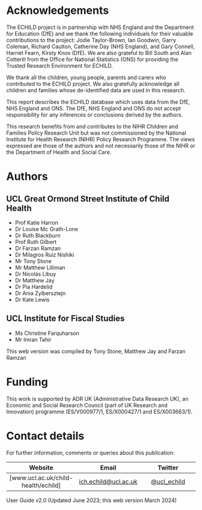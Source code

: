 # Acknowledgements {.unnumbered}

The ECHILD project is in partnership with NHS England and the Department for Education (DfE) and we thank the following individuals for their valuable contributions to the project: Jodie Taylor-Brown, Ian Goodwin, Garry Coleman, Richard Caulton, Catherine Day (NHS England), and Gary Connell, Harriet Fearn, Kirsty Knox (DfE). We are also grateful to Bill South and Alan Cotterill from the Office for National Statistics (ONS) for providing the Trusted Research Environment for ECHILD.

We thank all the children, young people, parents and carers who contributed to the ECHILD project. We also gratefully acknowledge all children and families whose de-identified data are used in this research.

This report describes the ECHILD database which uses data from the DfE, NHS England and ONS. The DfE, NHS England and ONS do not accept responsibility for any inferences or conclusions derived by the authors.

This research benefits from and contributes to the NIHR Children and Families Policy Research Unit but was not commissioned by the National Institute for Health Research (NIHR) Policy Research Programme. The views expressed are those of the authors and not necessarily those of the NIHR or the Department of Health and Social Care.

# Authors

## UCL Great Ormond Street Institute of Child Health

-   Prof Katie Harron
-   Dr Louise Mc Grath-Lone
-   Dr Ruth Blackburn
-   Prof Ruth Gilbert
-   Dr Farzan Ramzan
-   Dr Milagros Ruiz Nishiki
-   Mr Tony Stone
-   Mr Matthew Lilliman
-   Dr Nicolás Libuy
-   Dr Matthew Jay
-   Dr Pia Hardelid
-   Dr Ania Zylbersztejn
-   Dr Kate Lewis

## UCL Institute for Fiscal Studies

-   Ms Christine Farquharson
-   Mr Imran Tahir

This web version was compiled by Tony Stone, Matthew Jay and Farzan Ramzan

# Funding

This work is supported by ADR UK (Administrative Data Research UK), an Economic and Social Research Council (part of UK Research and Innovation) programme (ES/V000977/1, ES/X000427/1 and ES/X003663/1).

# Contact details

For further information, comments or queries about this publication:

|              Website              |                            Email                            |                    Twitter                     |
|:----------------------:|:----------------------:|:----------------------:|
| [www.ucl.ac.uk/child-health/echild] | [ich.echild\@ucl.ac.uk](mailto:ich.echild@ucl.ac.uk){.email} | [\@ucl_echild](https://twitter.com/ucl_echild) |

User Guide v2.0 (Updated June 2023; this web version March 2024)
